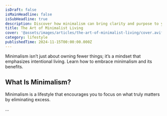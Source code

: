 ```yaml
---
isDraft: false
isMainHeadline: false
isSubHeadline: true
description: Discover how minimalism can bring clarity and purpose to your life.
title: The Art of Minimalist Living
cover: '@assets/images/articles/the-art-of-minimalist-living/cover.avif'
category: lifestyle
publishedTime: 2024-11-15T00:00:00.000Z
---
```

Minimalism isn’t just about owning fewer things; it’s a mindset that emphasizes intentional living. Learn how to embrace minimalism and its benefits.

## What Is Minimalism?

Minimalism is a lifestyle that encourages you to focus on what truly matters by eliminating excess.

...
